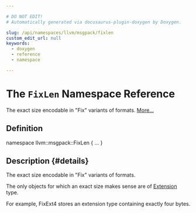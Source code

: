 ```yaml
---

# DO NOT EDIT!
# Automatically generated via docusaurus-plugin-doxygen by Doxygen.

slug: /api/namespaces/llvm/msgpack/fixlen
custom_edit_url: null
keywords:
  - doxygen
  - reference
  - namespace

---
```





# The `FixLen` Namespace Reference

<DoxygenPage pluginConfig={pluginConfig}>

The exact size encodable in &quot;Fix&quot; variants of formats. <a href="#details">More...</a>

## Definition

<CodeBlock>namespace llvm::msgpack::FixLen &#123; ... &#125;</CodeBlock>

## Description {#details}

The exact size encodable in &quot;Fix&quot; variants of formats.

The only objects for which an exact size makes sense are of <a href="/docs/api/structs/extension">Extension</a> type.

For example, FixExt4 stores an extension type containing exactly four bytes.

</DoxygenPage>
